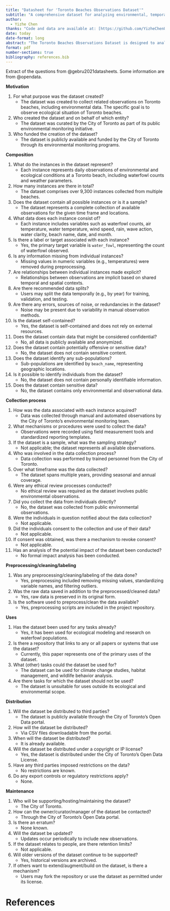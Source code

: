 ```yaml
---
title: "Datasheet for 'Toronto Beaches Observations Dataset'"
subtitle: "A comprehensive dataset for analyzing environmental, temporal, and spatial factors affecting waterfowl counts on Toronto beaches"
author: 
  - Yizhe Chen
thanks: "Code and data are available at: [https://github.com/YizheChenUT/Waterfowl-on-Toronto-Beaches.git](https://github.com/YizheChenUT/Waterfowl-on-Toronto-Beaches.git)."
date: today
date-format: long
abstract: "The Toronto Beaches Observations Dataset is designed to analyze environmental, temporal, and spatial factors influencing waterfowl counts across Toronto beaches. It contains rich features including weather variables, water clarity, and seasonal indicators, enabling robust ecological and environmental modeling."
format: pdf
number-sections: true
bibliography: references.bib
---
```


Extract of the questions from @gebru2021datasheets. Some information are from @opendata.


**Motivation**

1. For what purpose was the dataset created?
   - The dataset was created to collect related observations on Toronto beaches, including environmental data. The specific goal is to observe ecological situation of Toronto beaches.

2. Who created the dataset and on behalf of which entity?
   - The dataset was curated by the City of Toronto as part of its public environmental monitoring initiative.

3. Who funded the creation of the dataset?
   - The dataset is publicly available and funded by the City of Toronto through its environmental monitoring programs.


**Composition**

1. What do the instances in the dataset represent?
   - Each instance represents daily observations of environmental and ecological conditions at a Toronto beach, including waterfowl counts and weather parameters.

2. How many instances are there in total?
   - The dataset comprises over 9,300 instances collected from multiple beaches.

3. Does the dataset contain all possible instances or is it a sample?
   - The dataset represents a complete collection of available observations for the given time frame and locations.

4. What data does each instance consist of?
   - Each instance includes variables such as waterfowl counts, air temperature, water temperature, wind speed, rain, wave action, water clarity, beach name, date, and month.

5. Is there a label or target associated with each instance?
   - Yes, the primary target variable is `water_fowl`, representing the count of waterfowl observed.

6. Is any information missing from individual instances?
   - Missing values in numeric variables (e.g., temperatures) were removed during preprocessing.

7. Are relationships between individual instances made explicit?
   - Relationships between observations are implicit based on shared temporal and spatial contexts.

8. Are there recommended data splits?
   - Users may split the data temporally (e.g., by year) for training, validation, and testing.

9. Are there any errors, sources of noise, or redundancies in the dataset?
   - Noise may be present due to variability in manual observation methods.

10. Is the dataset self-contained?
    - Yes, the dataset is self-contained and does not rely on external resources.

11. Does the dataset contain data that might be considered confidential?
    - No, all data is publicly available and anonymized.

12. Does the dataset contain potentially offensive or sensitive data?
    - No, the dataset does not contain sensitive content.

13. Does the dataset identify any sub-populations?
    - Sub-populations are identified by `beach_name`, representing geographic locations.

14. Is it possible to identify individuals from the dataset?
    - No, the dataset does not contain personally identifiable information.

15. Does the dataset contain sensitive data?
    - No, the dataset contains only environmental and observational data.


**Collection process**

1. How was the data associated with each instance acquired?
   - Data was collected through manual and automated observations by the City of Toronto’s environmental monitoring team.

2. What mechanisms or procedures were used to collect the data?
   - Observations were recorded using field measurement tools and standardized reporting templates.

3. If the dataset is a sample, what was the sampling strategy?
   - Not applicable; the dataset represents all available observations.

4. Who was involved in the data collection process?
   - Data collection was performed by trained personnel from the City of Toronto.

5. Over what timeframe was the data collected?
   - The dataset spans multiple years, providing seasonal and annual coverage.

6. Were any ethical review processes conducted?
   - No ethical review was required as the dataset involves public environmental observations.

7. Did you collect the data from individuals directly?
   - No, the dataset was collected from public environmental observations.

8. Were the individuals in question notified about the data collection?
   - Not applicable.

9. Did the individuals consent to the collection and use of their data?
   - Not applicable.

10. If consent was obtained, was there a mechanism to revoke consent?
    - Not applicable.

11. Has an analysis of the potential impact of the dataset been conducted?
    - No formal impact analysis has been conducted.


**Preprocessing/cleaning/labeling**

1. Was any preprocessing/cleaning/labeling of the data done?
   - Yes, preprocessing included removing missing values, standardizing variable names, and filtering outliers.

2. Was the raw data saved in addition to the preprocessed/cleaned data?
   - Yes, raw data is preserved in its original form.

3. Is the software used to preprocess/clean the data available?
   - Yes, preprocessing scripts are included in the project repository.


**Uses**

1. Has the dataset been used for any tasks already?
   - Yes, it has been used for ecological modeling and research on waterfowl populations.

2. Is there a repository that links to any or all papers or systems that use the dataset?
   - Currently, this paper represents one of the primary uses of the dataset.

3. What (other) tasks could the dataset be used for?
   - The dataset can be used for climate change studies, habitat management, and wildlife behavior analysis.

4. Are there tasks for which the dataset should not be used?
   - The dataset is unsuitable for uses outside its ecological and environmental scope.


**Distribution**

1. Will the dataset be distributed to third parties?
   - The dataset is publicly available through the City of Toronto’s Open Data portal.

2. How will the dataset be distributed?
   - Via CSV files downloadable from the portal.

3. When will the dataset be distributed?
   - It is already available.

4. Will the dataset be distributed under a copyright or IP license?
   - Yes, the dataset is distributed under the City of Toronto’s Open Data License.

5. Have any third parties imposed restrictions on the data?
   - No restrictions are known.

6. Do any export controls or regulatory restrictions apply?
   - None.


**Maintenance**

1. Who will be supporting/hosting/maintaining the dataset?
   - The City of Toronto.

2. How can the owner/curator/manager of the dataset be contacted?
   - Through the City of Toronto’s Open Data portal.

3. Is there an erratum?
   - None known.

4. Will the dataset be updated?
   - Updates occur periodically to include new observations.

5. If the dataset relates to people, are there retention limits?
   - Not applicable.

6. Will older versions of the dataset continue to be supported?
   - Yes, historical versions are archived.

7. If others want to extend/augment/build on the dataset, is there a mechanism?
   - Users may fork the repository or use the dataset as permitted under its license.


\newpage

# References
